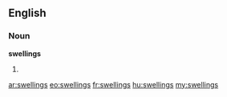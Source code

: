 ==English==

===Noun===
'''swellings'''

# {{plural of|[[swelling]]}}

[[ar:swellings]]
[[eo:swellings]]
[[fr:swellings]]
[[hu:swellings]]
[[my:swellings]]
